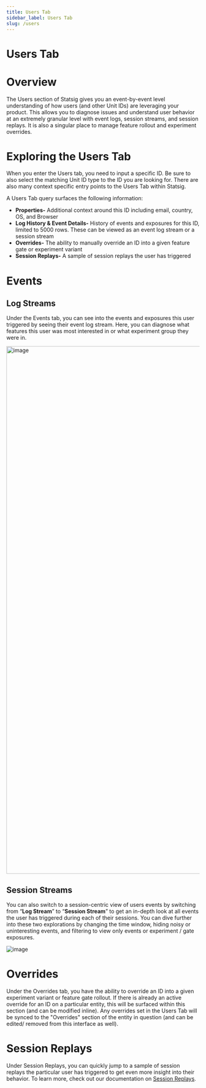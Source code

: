 ```yaml
---
title: Users Tab
sidebar_label: Users Tab
slug: /users
---
```


# Users Tab

# Overview

The Users section of Statsig gives you an event-by-event level understanding of how users (and other Unit IDs) are leveraging your product. This allows you to diagnose issues and understand user behavior at an extremely granular level with event logs, session streams, and session replays. It is also a singular place to manage feature rollout and experiment overrides. 

# Exploring the Users Tab

When you enter the Users tab, you need to input a specific ID. Be sure to also select the matching Unit ID type to the ID you are looking for. There are also many context specific entry points to the Users Tab within Statsig.

A Users Tab query surfaces the following information:

- **Properties-** Additional context around this ID including email, country, OS, and Browser
- **Log History & Event Details-** History of events and exposures for this ID, limited to 5000 rows. These can be viewed as an event log stream or a session stream
- **Overrides-** The ability to manually override an ID into a given feature gate or experiment variant
- **Session Replays-** A sample of session replays the user has triggered

# Events

## Log Streams

Under the Events tab, you can see into the events and exposures this user triggered by seeing their event log stream. Here, you can diagnose what features this user was most interested in or what experiment group they were in.

<img width="1374" alt="image" src="https://github.com/user-attachments/assets/1ff4af6a-c467-4dc1-8b9e-fb58818cb67b" />

## Session Streams

You can also switch to a session-centric view of users events by switching from “**Log Stream**” to “**Session Stream**” to get an in-depth look at all events the user has triggered during each of their sessions. You can dive further into these two explorations by changing the time window, hiding noisy or uninteresting events, and filtering to view only events or experiment / gate exposures. 

![image](https://github.com/user-attachments/assets/7ac4a9f8-a3d4-485b-9a8a-8ce972ba6cda)


# Overrides

Under the Overrides tab, you have the ability to override an ID into a given experiment variant or feature gate rollout. If there is already an active override for an ID on a particular entity, this will be surfaced within this section (and can be modified inline). Any overrides set in the Users Tab will be synced to the "Overrides" section of the entity in question (and can be edited/ removed from this interface as well).

# Session Replays

Under Session Replays, you can quickly jump to a sample of session replays the particular user has triggered to get even more insight into their behavior. To learn more, check out our documentation on [Session Replays](/session-replay/overview).
